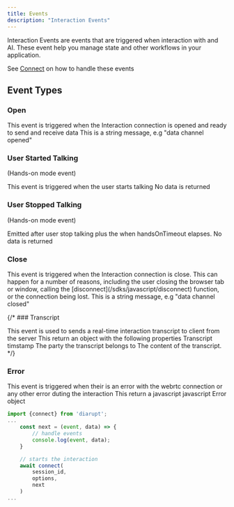 ```yaml
---
title: Events
description: "Interaction Events"
---
```


Interaction Events are events that are triggered when interaction with and AI. These event help you manage state and other workflows in your application.

See [Connect](/sdks/javascript/connect) on how to handle these events

## Event Types

### Open

<ParamField body="event" type="open" required>
    This event is triggered when the Interaction connection is opened and ready to send and receive data
</ParamField>

<ParamField body="data" type="string" required>
    This is a string message, e.g "data channel opened"
</ParamField>

### User Started Talking 
(Hands-on mode event)

<ParamField body="event" type="user-started-talking" required>
    This event is triggered when the user starts talking
</ParamField>

<ParamField body="data" type="null" required>
    No data is returned
</ParamField>

### User Stopped Talking
(Hands-on mode event)

<ParamField body="event" type="user-stopped-talking" required>
    Emitted after user stop talking plus the when handsOnTimeout elapses.
</ParamField>

<ParamField body="data" type="string" required>
    No data is returned
</ParamField>

### Close

<ParamField body="event" type="close" required>
    This event is triggered when the Interaction connection is close. This can happen for a number of reasons, including the user closing the browser tab or window, calling the [disconnect](/sdks/javascript/disconnect) function, or the connection being lost.
</ParamField>

<ParamField body="data" type="string" required>
    This is a string message, e.g "data channel closed"
</ParamField>

{/* ### Transcript

<ParamField body="event" type="error" required>
    This event is used to sends a real-time interaction transcript to client from the server
</ParamField>

<ParamField body="data" type="object" required>
    This return an object with the following properties
    <Expandable title="properties">
        <ResponseField name="timestamp" type="Timestamp">
        Transcript timstamp
        </ResponseField>
        <ResponseField name="role" type="'assistant' | 'user' ">
        The party the transcript belongs to
        </ResponseField>
        <ResponseField name="content" type="string">
        The content of the transcript.
        </ResponseField>
    </Expandable>
</ParamField> */}

### Error

<ParamField body="event" type="error" required>
    This event is triggered when their is an error with the webrtc connection or any other error duting the interaction
</ParamField>

<ParamField body="data" type="Error" required>
    This return a javascript javascript Error object
</ParamField>


<RequestExample>

```js Example
import {connect} from 'diarupt';
...
    const next = (event, data) => {
        // handle events
        console.log(event, data);
    }

    // starts the interaction
    await connect(
        session_id,
        options,
        next
    )
...

```

</RequestExample>

